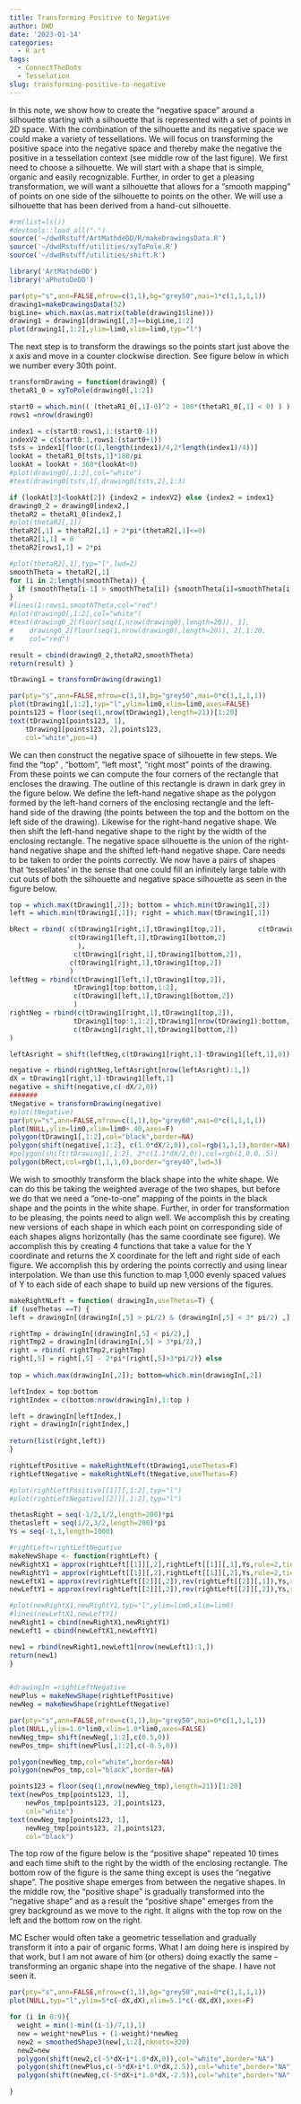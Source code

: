 ```yaml
---
title: Transforming Positive to Negative
author: DWD
date: '2023-01-14'
categories:
  - R art
tags:
  - ConnectTheDots
  - Tesselation
slug: transforming-positive-to-negative
---
```


In this note, we show how to create the "negative space" around a silhouette starting with a silhouette that is represented with a set of points in 2D space.  With the combination of the silhouette and its negative space we could make a variety of tessellations. We will focus on transforming the positive space into the negative space and thereby make the negative the positive in a tessellation context (see middle row of the last figure). We first need to choose a silhouette. We will start with a shape that is simple, organic and easily recognizable.  Further, in order to get a pleasing transformation, we will want a silhouette that allows for a "smooth mapping" of points on one side of the silhouette to points on the other.  We will use a silhouette that has been derived from a hand-cut silhouette.

```r
#rm(list=ls())
#devtools::load_all(".")
source('~/dwdRstuff/ArtMathdeDD/R/makeDrawingsData.R')
source('~/dwdRstuff/utilities/xyToPole.R')
source('~/dwdRstuff/utilities/shift.R')

library('ArtMathdeDD')
library('aPhotoDeDD')

par(pty="s",ann=FALSE,mfrow=c(1,1),bg="grey50",mai=1*c(1,1,1,1))
drawing1=makeDrawingsData(52)
bigLine= which.max(as.matrix(table(drawing1$line)))
drawing1 = drawing1[drawing1[,3]==bigLine,1:2]
plot(drawing1[,1:2],ylim=lim0,xlim=lim0,typ="l")
```
The next step is to transform the drawings so the points start just above the x axis and move in a counter clockwise direction.  See figure below in which we number every 30th point.

```r
transformDrawing = function(drawing0) {
thetaR1_0 = xyToPole(drawing0[,1:2])

start0 = which.min(( (thetaR1_0[,1]-0)^2 + 100*(thetaR1_0[,1] < 0) ) )
rows1 =nrow(drawing0)

index1 = c(start0:rows1,1:(start0-1))
indexV2 = c(start0:1,rows1:(start0+1))
tsts = index1[floor(c(1,length(index1)/4,2*length(index1)/4))]
lookAt = thetaR1_0[tsts,1]*180/pi
lookAt = lookAt + 360*(lookAt<0)
#plot(drawing0[,1:2],col="white")
#text(drawing0[tsts,1],drawing0[tsts,2],1:3)

if (lookAt[3]<lookAt[2]) {index2 = indexV2} else {index2 = index1}
drawing0_2 = drawing0[index2,]
thetaR2 = thetaR1_0[index2,]
#plot(thetaR2[,1])
thetaR2[,1] = thetaR2[,1] + 2*pi*(thetaR2[,1]<=0)
thetaR2[1,1] = 0
thetaR2[rows1,1] = 2*pi

#plot(thetaR2[,1],typ="l",lwd=2)
smoothTheta = thetaR2[,1]
for (i in 2:length(smoothTheta)) {
  if (smoothTheta[i-1] > smoothTheta[i]) {smoothTheta[i]=smoothTheta[i-1]}
}
#lines(1:rows1,smoothTheta,col="red")
#plot(drawing0[,1:2],col="white")
#text(drawing0_2[floor(seq(1,nrow(drawing0),length=20)), 1],
#    drawing0_2[floor(seq(1,nrow(drawing0),length=20)), 2],1:20,
#    col="red")

result = cbind(drawing0_2,thetaR2,smoothTheta)
return(result) }

tDrawing1 = transformDrawing(drawing1)

par(pty="s",ann=FALSE,mfrow=c(1,1),bg="grey50",mai=0*c(1,1,1,1))
plot(tDrawing1[,1:2],typ="l",ylim=lim0,xlim=lim0,axes=FALSE)
points123 = floor(seq(1,nrow(tDrawing1),length=21))[1:20]
text(tDrawing1[points123, 1],
    tDrawing1[points123, 2],points123,
    col="white",pos=4)

```

We can then construct the negative space of silhouette in few steps.  We find the "top" , "bottom", "left most", "right most" points of the drawing.  From these points we can compute the four corners of the rectangle that encloses the drawing.  The outline of this rectangle is drawn in dark grey in the figure below.  We define the left-hand negative shape as the polygon formed by the left-hand corners of the enclosing rectangle and the left-hand side of the drawing (the points between the top and the bottom on the left side of the drawing). Likewise for the right-hand negative shape. We then shift the left-hand negative shape to the right by the width of the enclosing rectangle.  The negative space silhouette is the union of the right-hand negative shape and the shifted left-hand negative shape.  Care needs to be taken to order the points correctly. We now have a pairs of shapes that 'tessellates' in the sense that one could fill an infinitely large table with cut outs of both the silhouette and negative space silhouette as seen in the figure below.

```r
top = which.max(tDrawing1[,2]); bottom = which.min(tDrawing1[,2])
left = which.min(tDrawing1[,1]); right = which.max(tDrawing1[,1])

bRect = rbind( c(tDrawing1[right,1],tDrawing1[top,2]),        c(tDrawing1[left,1],tDrawing1[top,2]), 
               c(tDrawing1[left,1],tDrawing1[bottom,2]
                 ),
                c(tDrawing1[right,1],tDrawing1[bottom,2]),
               c(tDrawing1[right,1],tDrawing1[top,2]) 
               )
leftNeg = rbind(c(tDrawing1[left,1],tDrawing1[top,2]),
                tDrawing1[top:bottom,1:2],
                c(tDrawing1[left,1],tDrawing1[bottom,2])
                )
rightNeg = rbind(c(tDrawing1[right,1],tDrawing1[top,2]),
                tDrawing1[top:1,1:2],tDrawing1[nrow(tDrawing1):bottom,1:2],
                c(tDrawing1[right,1],tDrawing1[bottom,2])
)

leftAsright = shift(leftNeg,c(tDrawing1[right,1]-tDrawing1[left,1],0))

negative = rbind(rightNeg,leftAsright[nrow(leftAsright):1,])
dX = tDrawing1[right,1]-tDrawing1[left,1]
negative = shift(negative,c(-dX/2,0))
#######
tNegative = transformDrawing(negative)
#plot(tNegative)
par(pty="s",ann=FALSE,mfrow=c(1,1),bg="grey60",mai=0*c(1,1,1,1))
plot(NULL,ylim=lim0,xlim=lim0+.40,axes=F)
polygon(tDrawing1[,1:2],col="black",border=NA)
polygon(shift(negative[,1:2], c(1.0*dX/2,0)),col=rgb(1,1,1),border=NA)
#polygon(shift(tDrawing1[,1:2], 2*c(1.1*dX/2,0)),col=rgb(1,0,0,.5))
polygon(bRect,col=rgb(1,1,1,0),border="grey40",lwd=3)

```

We wish to smoothly transform the black shape into the white shape.  We can do this be taking the weighted average of the two shapes, but before we do that we need a "one-to-one" mapping of the points in the black shape and the points in the white shape. Further, in order for transformation to be pleasing, the points need to align well.  We accomplish this by creating new versions of each shape in which each point on corresponding side of each shapes aligns horizontally (has the same coordinate see figure).  We accomplish this by creating 4 functions that take a value for the Y coordinate and returns the X coordinate for the left and right side of each figure.  We accomplish this by ordering the points correctly and using linear interpolation.  We than use this function to map 1,000 evenly spaced values of Y to each side of each shape to build up new versions of the figures.

```r
makeRightNLeft = function( drawingIn,useThetas=T) {
if (useThetas ==T) {
left = drawingIn[(drawingIn[,5] > pi/2) & (drawingIn[,5] < 3* pi/2) ,]

rightTmp = drawingIn[(drawingIn[,5] < pi/2),]
rightTmp2 = drawingIn[(drawingIn[,5] > 3*pi/2),]
right = rbind( rightTmp2,rightTmp)
right[,5] = right[,5] - 2*pi*(right[,5]>3*pi/2)} else
  
top = which.max(drawingIn[,2]); bottom=which.min(drawingIn[,2])

leftIndex = top:bottom
rightIndex = c(bottom:nrow(drawingIn),1:top )

left = drawingIn[leftIndex,]
right = drawingIn[rightIndex,]
  
return(list(right,left))
}

rightLeftPositive = makeRightNLeft(tDrawing1,useThetas=F)
rightLeftNegative = makeRightNLeft(tNegative,useThetas=F)

#plot(rightLeftPositive[[1]][,1:2],typ="l")
#plot(rightLeftNegative[[2]][,1:2],typ="l")

thetasRight = seq(-1/2,1/2,length=200)*pi
thetasleft = seq(1/2,3/2,length=200)*pi
Ys = seq(-1,1,length=1000)

#rightLeft=rightLeftNegative
makeNewShape <- function(rightLeft) {
newRightX1 = approx(rightLeft[[1]][,2],rightLeft[[1]][,1],Ys,rule=2,ties="ordered")[[2]]
newRightY1 = approx(rightLeft[[1]][,2],rightLeft[[1]][,2],Ys,rule=2,ties="ordered")[[2]]
newLeftX1 = approx(rev(rightLeft[[2]][,2]),rev(rightLeft[[2]][,1]),Ys,rule=2,ties="ordered")[[2]]
newLeftY1 = approx(rev(rightLeft[[2]][,2]),rev(rightLeft[[2]][,2]),Ys,rule=2,ties="ordered")[[2]]

#plot(newRightX1,newRightY1,typ="l",ylim=lim0,xlim=lim0)
#lines(newLeftX1,newLeftY1)
newRight1 = cbind(newRightX1,newRightY1)
newLeft1 = cbind(newLeftX1,newLeftY1)

new1 = rbind(newRight1,newLeft1[nrow(newLeft1):1,])
return(new1)
}


#drawingIn =rightLeftNegative
newPlus = makeNewShape(rightLeftPositive)
newNeg = makeNewShape(rightLeftNegative)

par(pty="s",ann=FALSE,mfrow=c(1,1),bg="grey50",mai=0*c(1,1,1,1))
plot(NULL,ylim=1.0*lim0,xlim=1.0*lim0,axes=FALSE)
newNeg_tmp= shift(newNeg[,1:2],c(0.5,0))
newPos_tmp= shift(newPlus[,1:2],c(-0.5,0))

polygon(newNeg_tmp,col="white",border=NA)
polygon(newPos_tmp,col="black",border=NA)

points123 = floor(seq(1,nrow(newNeg_tmp),length=21))[1:20]
text(newPos_tmp[points123, 1],
    newPos_tmp[points123, 2],points123,
    col="white")
text(newNeg_tmp[points123, 1],
    newNeg_tmp[points123, 2],points123,
    col="black")

```

The top row of the figure below is the "positive shape" repeated 10 times and each time shift to the right by the width of the enclosing rectangle.  The bottom row of the figure is the same thing except is uses the "negative shape".  The positive shape emerges from between the negative shapes.  In the middle row, the "positive shape" is gradually transformed into the "negative shape" and as a result the "positive shape" emerges from the grey background as we move to the right.  It aligns with the top row on the left and the bottom row on the right.

MC Escher would often take a geometric tessellation and gradually transform it into a pair of organic forms.  What I am doing here is inspired by that work, but I am not aware of him (or others) doing exactly the same -- transforming an organic shape into the negative of the shape. I have not seen it.

```r
par(pty="s",ann=FALSE,mfrow=c(1,1),bg="grey50",mai=0*c(1,1,1,1))
plot(NULL,typ="l",ylim=5*c(-dX,dX),xlim=5.1*c(-dX,dX),axes=F)

for (i in 0:9){
  weight = min(1-min((i-1)/7,1),1)
  new = weight*newPlus + (1-weight)*newNeg
  new2 = smoothedShape3(new[,1:2],nknots=320)
  new2=new
  polygon(shift(new2,c(-5*dX+i*1.0*dX,0)),col="white",border="NA")
  polygon(shift(newPlus,c(-5*dX+i*1.0*dX,2.5)),col="white",border="NA")
  polygon(shift(newNeg,c(-5*dX+i*1.0*dX,-2.5)),col="white",border="NA")

}

```

